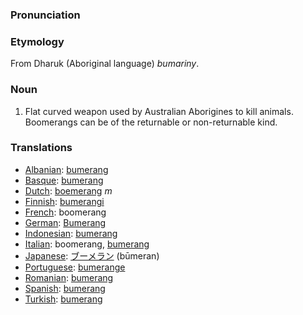 ===Pronunciation===

===Etymology===
From Dharuk (Aboriginal language) ''bumariny''.

===Noun===
#Flat curved weapon used by Australian Aborigines to kill animals. Boomerangs can be of the returnable or non-returnable kind.

===Translations===
*[[Albanian]]: [[bumerang]]
*[[Basque]]: [[bumerang]]
*[[Dutch]]: [[boemerang]] ''m''
*[[Finnish]]: [[bumerangi]]
*[[French]]: boomerang
*[[German]]: [[Bumerang]]
*[[Indonesian]]: [[bumerang]]
*[[Italian]]: boomerang, [[bumerang]]
*[[Japanese]]: [[ブーメラン]] (būmeran)
*[[Portuguese]]: [[bumerange]]
*[[Romanian]]: [[bumerang]]
*[[Spanish]]: [[bumerang]]
*[[Turkish]]: [[bumerang]]